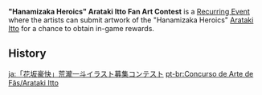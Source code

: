{{Terminology Infobox
|type  = Recurring Events
}}
'''"Hanamizaka Heroics" Arataki Itto Fan Art Contest''' is a [[Recurring Event]] where the artists can submit artwork of the "Hanamizaka Heroics" [[Arataki Itto]] for a chance to obtain in-game rewards.

==History==
{{Event History Table}}

[[ja:「花坂豪快」荒瀧一斗イラスト募集コンテスト]]
[[pt-br:Concurso de Arte de Fãs/Arataki Itto]]